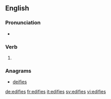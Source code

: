 {{also|édifiés|édifies}}
==English==

===Pronunciation===
* {{IPA|/ˈɛdɪfaɪz/|lang=en}}

===Verb===
{{head|en|verb form}}

# {{en-third-person singular of|edify}}

===Anagrams===
* [[deifies#English|deifies]]

[[de:edifies]]
[[fr:edifies]]
[[it:edifies]]
[[sv:edifies]]
[[vi:edifies]]
